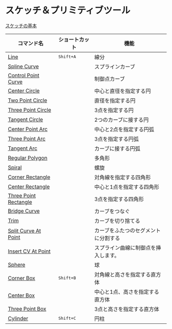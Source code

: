 # スケッチ＆プリミティブツール

[スケッチの基本](/tool/sketching-essentials)

| コマンド名                                          | ショートカット       | 機能                                 |
| --------------------------------------------------- | -------------------- | ------------------------------------ |
| [Line](/tool/line)                                   | <kbd>Shift+A</kbd> | 線分                                 |
| [Spline Curve](/tool/spline-curve)                   |                      | スプラインカーブ                     |
| [Control Point Curve](/tool/control-point-curve)     |                      | 制御点カーブ                         |
| [Center Circle](/tool/center-circle)                 |                      | 中心と直径を指定する円               |
| [Two Point Circle](/tool/two-point-circle)           |                      | 直径を指定する円                     |
| [Three Point Circle](/tool/three-point-circle)       |                      | 3点を指定する円                      |
| [Tangent Circle](/tool/tangent-circle)              |                      | 2つのカーブに接する円                |
| [Center Point Arc](/tool/center-point-arc)           |                      | 中心と2点を指定する円弧              |
| [Three Point Arc](/tool/three-point-arc)             |                      | 3点を指定する円弧                    |
| [Tangent Arc](/tool/tangent-arc)                     |                      | カーブに接する円弧                                     |
| [Regular Polygon](/tool/polygon)                     |                      | 多角形                               |
| [Spiral](/tool/spiral)                               |                      | 螺旋                                 |
| [Corner Rectangle](/tool/corner-rectangle)           |                      | 対角線を指定する四角形               |
| [Center Rectangle](/tool/center-rectangle)           |                      | 中心と1点を指定する四角形            |
| [Three Point Rectangle](/tool/three-point-rectangle) |                      | 3点を指定する四角形                  |
| [Bridge Curve](/sketch/bridge-curve)          |                      | カーブをつなぐ                       |
| [Trim](/sketch/trim)                                 |                      | カーブを切り捨てる                   |
| [Split Curve At Point](/sketch/split-segment)        |                      | カーブをふたつのセグメントに分割する |
| [Insert CV At Point](/sketch/insert-knot)            |                      | スプライン曲線に制御点を挿入します。    |
| [Sphere](/tool/sphere)                               |                      | 球                                  |
| [Corner Box](/tool/corner-box)                       | <kbd>Shift+B</kbd> | 対角線と高さを指定する直方体            |
| [Center Box](/tool/center-box)                       |                      | 中心と1点、高さを指定する直方体      |
| [Three Point Box](/tool/three-point-box)             |                      | 3点と高さを指定する直方体            |
| [Cylinder](/tool/cylinder)                           | <kbd>Shift+C</kbd> | 円柱                                 |